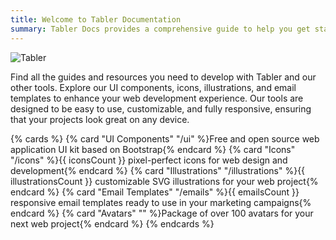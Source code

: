 ```yaml
---
title: Welcome to Tabler Documentation
summary: Tabler Docs provides a comprehensive guide to help you get started with the Tabler ecosystem, including its UI components, plugins, and icons. Explore detailed documentation to understand and leverage the full potential of Tabler in your projects.
---
```


![Tabler](/docs/tabler.png)
<ResponsiveImage src="/docs/tabler.png" src-dark="/docs/tabler-dark.png" alt="Tabler" width="816" height="620" className="mb-4" />

Find all the guides and resources you need to develop with Tabler and our other tools. Explore our UI components, icons, illustrations, and email templates to enhance your web development experience. Our tools are designed to be easy to use, customizable, and fully responsive, ensuring that your projects look great on any device.

{% cards %}
   {% card "UI Components" "/ui" %}Free and open source web application UI kit based on Bootstrap{% endcard %}
   {% card "Icons" "/icons" %}{{ iconsCount }}  pixel-perfect icons for web design and development{% endcard %}
   {% card "Illustrations" "/illustrations" %}{{ illustrationsCount }} customizable SVG illustrations for your web project{% endcard %}
   {% card "Email Templates" "/emails" %}{{ emailsCount }} responsive email templates ready to use in your marketing campaigns{% endcard %}
   {% card "Avatars" "" %}Package of over 100 avatars for your next web project{% endcard %}
{% endcards %} 